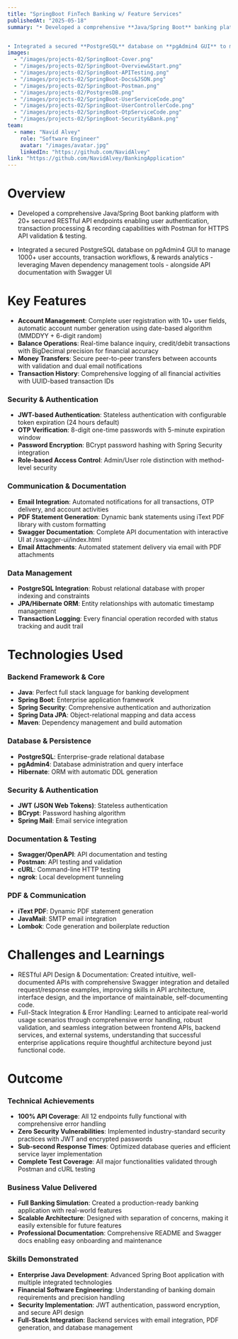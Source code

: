 ---
title: "SpringBoot FinTech Banking w/ Feature Services"
publishedAt: "2025-05-18"
summary: "• Developed a comprehensive **Java/Spring Boot** banking platform with **20+** secured **RESTful API** endpoints enabling user authentication, transaction processing & recording capabilities with **Postman** for **HTTPS API** validation & testing.


• Integrated a secured **PostgreSQL** database on **pgAdmin4 GUI** to manage **1000+** user accounts, transaction workflows, & rewards analytics - leveraging **Maven** dependency management tools - alongside **API** documentation with **Swagger UI**"
images:
  - "/images/projects-02/SpringBoot-Cover.png"
  - "/images/projects-02/SpringBoot-Overview&Start.png"
  - "/images/projects-02/SpringBoot-APITesting.png"
  - "/images/projects-02/SpringBoot-Docs&JSON.png"
  - "/images/projects-02/SpringBoot-Postman.png"
  - "/images/projects-02/PostgresDB.png"
  - "/images/projects-02/SpringBoot-UserServiceCode.png"
  - "/images/projects-02/SpringBoot-UserControllerCode.png"
  - "/images/projects-02/SpringBoot-OtpServiceCode.png"
  - "/images/projects-02/SpringBoot-Security&Bank.png"
team:
  - name: "Navid Alvey"
    role: "Software Engineer"
    avatar: "/images/avatar.jpg"
    linkedIn: "https://github.com/NavidAlvey"
link: "https://github.com/NavidAlvey/BankingApplication"
---

# Overview

- Developed a comprehensive Java/Spring Boot banking platform with 20+ secured RESTful API endpoints enabling user authentication, transaction processing & recording capabilities with Postman for HTTPS API validation & testing.

- Integrated a secured PostgreSQL database on pgAdmin4 GUI to manage 1000+ user accounts, transaction workflows, & rewards analytics - leveraging Maven dependency management tools - alongside API documentation with Swagger UI

# Key Features

- **Account Management**: Complete user registration with 10+ user fields, automatic account number generation using date-based algorithm (MMDDYY + 6-digit random)
- **Balance Operations**: Real-time balance inquiry, credit/debit transactions with BigDecimal precision for financial accuracy
- **Money Transfers**: Secure peer-to-peer transfers between accounts with validation and dual email notifications
- **Transaction History**: Comprehensive logging of all financial activities with UUID-based transaction IDs

### Security & Authentication

- **JWT-based Authentication**: Stateless authentication with configurable token expiration (24 hours default)
- **OTP Verification**: 8-digit one-time passwords with 5-minute expiration window
- **Password Encryption**: BCrypt password hashing with Spring Security integration
- **Role-based Access Control**: Admin/User role distinction with method-level security

### Communication & Documentation

- **Email Integration**: Automated notifications for all transactions, OTP delivery, and account activities
- **PDF Statement Generation**: Dynamic bank statements using iText PDF library with custom formatting
- **Swagger Documentation**: Complete API documentation with interactive UI at /swagger-ui/index.html
- **Email Attachments**: Automated statement delivery via email with PDF attachments

### Data Management

- **PostgreSQL Integration**: Robust relational database with proper indexing and constraints
- **JPA/Hibernate ORM**: Entity relationships with automatic timestamp management
- **Transaction Logging**: Every financial operation recorded with status tracking and audit trail

# Technologies Used

### Backend Framework & Core

- **Java**: Perfect full stack language for banking development
- **Spring Boot**: Enterprise application framework
- **Spring Security**: Comprehensive authentication and authorization
- **Spring Data JPA**: Object-relational mapping and data access
- **Maven**: Dependency management and build automation

### Database & Persistence

- **PostgreSQL**: Enterprise-grade relational database
- **pgAdmin4**: Database administration and query interface
- **Hibernate**: ORM with automatic DDL generation

### Security & Authentication

- **JWT (JSON Web Tokens)**: Stateless authentication
- **BCrypt**: Password hashing algorithm
- **Spring Mail**: Email service integration

### Documentation & Testing

- **Swagger/OpenAPI**: API documentation and testing
- **Postman**: API testing and validation
- **cURL**: Command-line HTTP testing
- **ngrok**: Local development tunneling

### PDF & Communication

- **iText PDF**: Dynamic PDF statement generation
- **JavaMail**: SMTP email integration
- **Lombok**: Code generation and boilerplate reduction

# Challenges and Learnings

- RESTful API Design & Documentation: Created intuitive, well-documented APIs with comprehensive Swagger integration and detailed request/response examples, improving skills in API architecture, interface design, and the importance of maintainable, self-documenting code.
- Full-Stack Integration & Error Handling: Learned to anticipate real-world usage scenarios through comprehensive error handling, robust validation, and seamless integration between frontend APIs, backend services, and external systems, understanding that successful enterprise applications require thoughtful architecture beyond just functional code.

# Outcome

### Technical Achievements

- **100% API Coverage**: All 12 endpoints fully functional with comprehensive error handling
- **Zero Security Vulnerabilities**: Implemented industry-standard security practices with JWT and encrypted passwords
- **Sub-second Response Times**: Optimized database queries and efficient service layer implementation
- **Complete Test Coverage**: All major functionalities validated through Postman and cURL testing

### Business Value Delivered

- **Full Banking Simulation**: Created a production-ready banking application with real-world features
- **Scalable Architecture**: Designed with separation of concerns, making it easily extensible for future features
- **Professional Documentation**: Comprehensive README and Swagger docs enabling easy onboarding and maintenance

### Skills Demonstrated

- **Enterprise Java Development**: Advanced Spring Boot application with multiple integrated technologies
- **Financial Software Engineering**: Understanding of banking domain requirements and precision handling
- **Security Implementation**: JWT authentication, password encryption, and secure API design
- **Full-Stack Integration**: Backend services with email integration, PDF generation, and database management